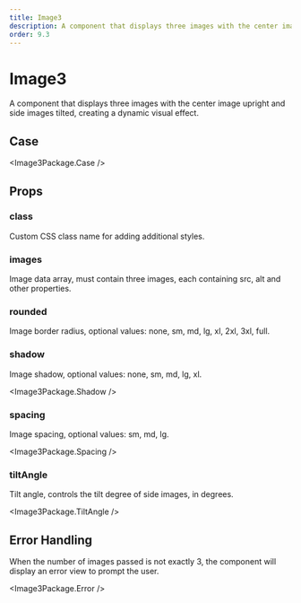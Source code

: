 ```yaml
---
title: Image3
description: A component that displays three images with the center image upright and side images tilted
order: 9.3
---
```



# Image3

A component that displays three images with the center image upright and side images tilted, creating a dynamic visual effect.

## Case

<Image3Package.Case />

## Props

### class

Custom CSS class name for adding additional styles.

### images

Image data array, must contain three images, each containing src, alt and other properties.

### rounded

Image border radius, optional values: none, sm, md, lg, xl, 2xl, 3xl, full.

### shadow

Image shadow, optional values: none, sm, md, lg, xl.

<Image3Package.Shadow />

### spacing

Image spacing, optional values: sm, md, lg.

<Image3Package.Spacing />

### tiltAngle

Tilt angle, controls the tilt degree of side images, in degrees.

<Image3Package.TiltAngle />

## Error Handling

When the number of images passed is not exactly 3, the component will display an error view to prompt the user.

<Image3Package.Error />
